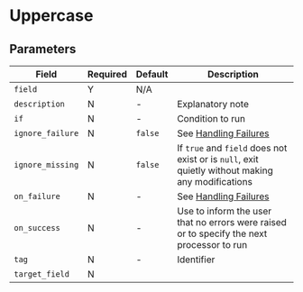 
# Uppercase

## Parameters

|Field|Required|Default|Description|
|---|---|---|---|
|`field`|Y|N/A||
|`description`|N|-|Explanatory note|
|`if`|N|-|Condition to run|
|`ignore_failure`|N|`false`|See [Handling Failures](../handling-failures.mdx)|
|`ignore_missing`|N|`false`|If `true` and `field` does not exist or is `null`, exit quietly without making any modifications|
|`on_failure`|N|-|See [Handling Failures](../handling-failures.mdx)|
|`on_success`|N|-|Use to inform the user that no errors were raised or to specify the next processor to run|
|`tag`|N|-|Identifier|
|`target_field`|N|||
